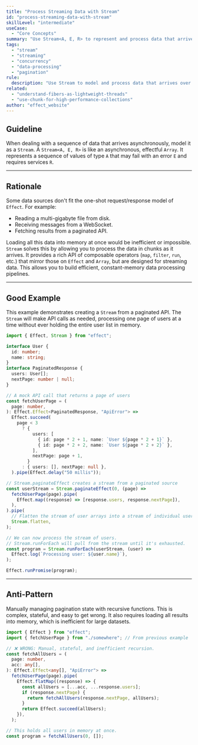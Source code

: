 ```yaml
---
title: "Process Streaming Data with Stream"
id: "process-streaming-data-with-stream"
skillLevel: "intermediate"
useCase:
  - "Core Concepts"
summary: "Use Stream<A, E, R> to represent and process data that arrives over time, such as file reads, WebSocket messages, or paginated API results."
tags:
  - "stream"
  - "streaming"
  - "concurrency"
  - "data-processing"
  - "pagination"
rule:
  description: "Use Stream to model and process data that arrives over time in a composable, efficient way."
related:
  - "understand-fibers-as-lightweight-threads"
  - "use-chunk-for-high-performance-collections"
author: "effect_website"
---
```


## Guideline

When dealing with a sequence of data that arrives asynchronously, model it as a `Stream`. A `Stream<A, E, R>` is like an asynchronous, effectful `Array`. It represents a sequence of values of type `A` that may fail with an error `E` and requires services `R`.

---

## Rationale

Some data sources don't fit the one-shot request/response model of `Effect`. For example:
-   Reading a multi-gigabyte file from disk.
-   Receiving messages from a WebSocket.
-   Fetching results from a paginated API.

Loading all this data into memory at once would be inefficient or impossible. `Stream` solves this by allowing you to process the data in chunks as it arrives. It provides a rich API of composable operators (`map`, `filter`, `run`, etc.) that mirror those on `Effect` and `Array`, but are designed for streaming data. This allows you to build efficient, constant-memory data processing pipelines.

---

## Good Example

This example demonstrates creating a `Stream` from a paginated API. The `Stream` will make API calls as needed, processing one page of users at a time without ever holding the entire user list in memory.

```typescript
import { Effect, Stream } from "effect";

interface User {
  id: number;
  name: string;
}
interface PaginatedResponse {
  users: User[];
  nextPage: number | null;
}

// A mock API call that returns a page of users
const fetchUserPage = (
  page: number,
): Effect.Effect<PaginatedResponse, "ApiError"> =>
  Effect.succeed(
    page < 3
      ? {
          users: [
            { id: page * 2 + 1, name: `User ${page * 2 + 1}` },
            { id: page * 2 + 2, name: `User ${page * 2 + 2}` },
          ],
          nextPage: page + 1,
        }
      : { users: [], nextPage: null },
  ).pipe(Effect.delay("50 millis"));

// Stream.paginateEffect creates a stream from a paginated source
const userStream = Stream.paginateEffect(0, (page) =>
  fetchUserPage(page).pipe(
    Effect.map((response) => [response.users, response.nextPage]),
  ),
).pipe(
  // Flatten the stream of user arrays into a stream of individual users
  Stream.flatten,
);

// We can now process the stream of users.
// Stream.runForEach will pull from the stream until it's exhausted.
const program = Stream.runForEach(userStream, (user) =>
  Effect.log(`Processing user: ${user.name}`),
);

Effect.runPromise(program);
```

---

## Anti-Pattern

Manually managing pagination state with recursive functions. This is complex, stateful, and easy to get wrong. It also requires loading all results into memory, which is inefficient for large datasets.

```typescript
import { Effect } from "effect";
import { fetchUserPage } from "./somewhere"; // From previous example

// ❌ WRONG: Manual, stateful, and inefficient recursion.
const fetchAllUsers = (
  page: number,
  acc: any[],
): Effect.Effect<any[], "ApiError"> =>
  fetchUserPage(page).pipe(
    Effect.flatMap((response) => {
      const allUsers = [...acc, ...response.users];
      if (response.nextPage) {
        return fetchAllUsers(response.nextPage, allUsers);
      }
      return Effect.succeed(allUsers);
    }),
  );

// This holds all users in memory at once.
const program = fetchAllUsers(0, []);
```